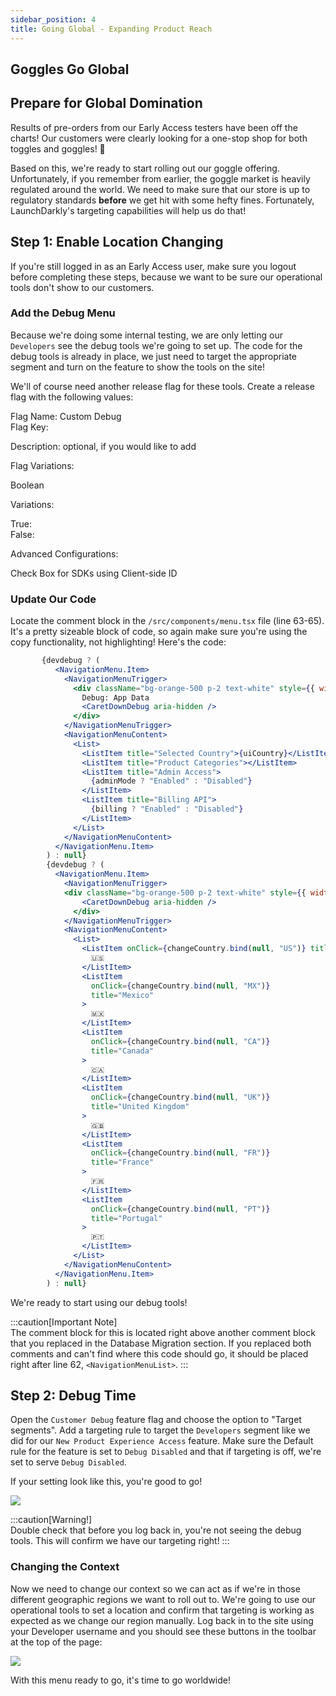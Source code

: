 ```yaml
---
sidebar_position: 4
title: Going Global - Expanding Product Reach
---
```



## Goggles Go Global

## Prepare for Global Domination
Results of pre-orders from our Early Access testers have been off the charts! Our customers were clearly looking for a one-stop shop for both toggles and goggles! 🎉

Based on this, we're ready to start rolling out our goggle offering. Unfortunately, if you remember from earlier, the goggle market is heavily regulated around the world. We need to make sure that our store is up to regulatory standards **before** we get hit with some hefty fines. Fortunately, LaunchDarkly's targeting capabilities will help us do that! 

## Step 1: Enable Location Changing

If you're still logged in as an Early Access user, make sure you logout before completing these steps, because we want to be sure our operational tools don't show to our customers.

### Add the Debug Menu
Because we're doing some internal testing, we are only letting our `Developers` see the debug tools we're going to set up. The code for the debug tools is already in place, we just need to target the appropriate segment and turn on the feature to show the tools on the site!

We'll of course need another release flag for these tools. Create a release flag with the following values:  

<div className="flex flex-col space-y-1 text-black dark:text-white">
    <div className="text-lg font-bold text-blue-500">Flag Name: <span className="text-black dark:text-white font-normal">Custom Debug</span></div>
    <div className="flex items-center space-x-3">
        <span className="text-lg text-blue-500 font-bold">Flag Key:</span>
        <CopyField value='devdebug' client:load />
    </div>
    <p className="text-lg font-bold text-blue-500">Description: <span className="text-black dark:text-white font-normal">optional, if you would like to add</span></p>
    <p className="text-lg font-bold text-blue-500">Flag Variations:</p>
    <p className="text-lg text-black dark:text-white">Boolean</p>
        <p className="text-lg text-black dark:text-white">Variations:</p>
        <div className="flex items-center space-x-3">
    <span className="text-lg ml-8 text-black dark:text-white">True:</span> 
    <CopyField value='Debug Enabled' client:load />
    </div>
      <div className="flex items-center space-x-3">
        <span className="text-lg text-black dark:text-white ml-8">False:</span> 
        <CopyField value='Debug Disabled' client:load />
        </div>
                <p className="text-lg font-bold text-blue-500">Advanced Configurations:</p>
        <div className="flex items-center space-x-3">
    <span className="text-lg ml-8 text-black dark:text-white"> Check Box for SDKs using Client-side ID</span> 
    </div>
</div>

### Update Our Code
Locate the comment block in the `/src/components/menu.tsx` file (line 63-65). It's a pretty sizeable block of code, so again make sure you're using the copy functionality, not highlighting! Here's the code:

```jsx title='/src/components/menu.tsx'
       {devdebug ? (
          <NavigationMenu.Item>
            <NavigationMenuTrigger>
              <div className="bg-orange-500 p-2 text-white" style={{ width: "160px", height: "40px", alignItems: 'center', display: 'flex' }}>
                Debug: App Data
                <CaretDownDebug aria-hidden />
              </div>
            </NavigationMenuTrigger>
            <NavigationMenuContent>
              <List>
                <ListItem title="Selected Country">{uiCountry}</ListItem>
                <ListItem title="Product Categories"></ListItem>
                <ListItem title="Admin Access">
                  {adminMode ? "Enabled" : "Disabled"}
                </ListItem>
                <ListItem title="Billing API">
                  {billing ? "Enabled" : "Disabled"}
                </ListItem>
              </List>
            </NavigationMenuContent>
          </NavigationMenu.Item>
        ) : null}
        {devdebug ? (
          <NavigationMenu.Item>
            <NavigationMenuTrigger>
            <div className="bg-orange-500 p-2 text-white" style={{ width: "200px", height: "40px", alignItems: 'center', display: 'flex' }}>                Debug: Country Override
                <CaretDownDebug aria-hidden />
              </div>
            </NavigationMenuTrigger>
            <NavigationMenuContent>
              <List>
                <ListItem onClick={changeCountry.bind(null, "US")} title="USA">
                  🇺🇸
                </ListItem>
                <ListItem
                  onClick={changeCountry.bind(null, "MX")}
                  title="Mexico"
                >
                  🇲🇽
                </ListItem>
                <ListItem
                  onClick={changeCountry.bind(null, "CA")}
                  title="Canada"
                >
                  🇨🇦
                </ListItem>
                <ListItem
                  onClick={changeCountry.bind(null, "UK")}
                  title="United Kingdom"
                >
                  🇬🇧
                </ListItem>
                <ListItem
                  onClick={changeCountry.bind(null, "FR")}
                  title="France"
                >
                  🇫🇷
                </ListItem>
                <ListItem
                  onClick={changeCountry.bind(null, "PT")}
                  title="Portugal"
                >
                  🇵🇹
                </ListItem>
              </List>
            </NavigationMenuContent>
          </NavigationMenu.Item>
        ) : null}
```
We're ready to start using our debug tools! 

:::caution[Important Note]  
The comment block for this is located right above another comment block that you replaced in the Database Migration section. If you replaced both comments and can't find where this code should go, it should be placed right after line 62, `<NavigationMenuList>`.
:::


## Step 2: Debug Time
Open the `Customer Debug` feature flag and choose the option to "Target segments". Add a targeting rule to target the `Developers` segment like we did for our `New Product Experience Access` feature. Make sure the Default rule for the feature is set to `Debug Disabled` and that if targeting is off, we're set to serve `Debug Disabled`.

If your setting look like this, you're good to go!

![](@assets/img/Targeting-Debug-Tooling-V2.png)

:::caution[Warning!]   
Double check that before you log back in, you're not seeing the debug tools. This will confirm we have our targeting right!
:::

### Changing the Context

Now we need to change our context so we can act as if we're in those different geographic regions we want to roll out to. We're going to use our operational tools to set a location and confirm that targeting is working as expected as we change our region manually. Log back in to the site using your Developer username and you should see these buttons in the toolbar at the top of the page:

![](@assets/img/Targeting-Debug-Buttons.png)

With this menu ready to go, it's time to go worldwide! 